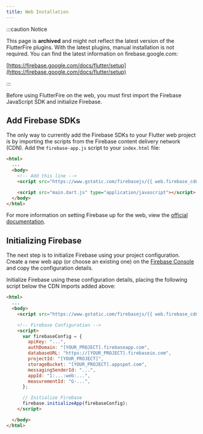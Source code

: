 ```yaml
---
title: Web Installation
---
```


:::caution Notice

This page is **archived** and might not reflect the latest version of the
FlutterFire plugins. With the latest plugins, manual installation is not
required. You can find the latest information on firebase.google.com:

[https://firebase.google.com/docs/flutter/setup](https://firebase.google.com/docs/flutter/setup)

:::

Before using FlutterFire on the web, you must first import the Firebase JavaScript SDK and initialize Firebase.

## Add Firebase SDKs

The only way to currently add the Firebase SDKs to your Flutter web project is by importing the scripts from the
Firebase content delivery network (CDN). Add the `firebase-app.js` script to your `index.html` file:

```html {5} title="web/index.html"
<html>
  ...
  <body>
    <!-- Add this line -->
    <script src="https://www.gstatic.com/firebasejs/{{ web.firebase_cdn }}/firebase-app.js"></script>

    <script src="main.dart.js" type="application/javascript"></script>
  </body>
</html>
```

For more information on setting Firebase up for the web, view the [official documentation](https://firebase.google.com/docs/web/setup#add-sdks-initialize).

## Initializing Firebase

The next step is to initialize Firebase using your project configuration. Create a new web app (or choose an existing one)
on the [Firebase Console](https://console.firebase.google.com/project/_/settings/general/web) and copy the configuration
details.

Initialize Firebase using these configuration details, placing the following script below the CDN imports added above:

```html {7-21} title="web/index.html"
<html>
  ...
  <body>
    <script src="https://www.gstatic.com/firebasejs/{{ web.firebase_cdn }}/firebase-app.js"></script>

    <!-- Firebase Configuration -->
    <script>
      var firebaseConfig = {
        apiKey: "...",
        authDomain: "[YOUR_PROJECT].firebaseapp.com",
        databaseURL: "https://[YOUR_PROJECT].firebaseio.com",
        projectId: "[YOUR_PROJECT]",
        storageBucket: "[YOUR_PROJECT].appspot.com",
        messagingSenderId: "...",
        appId: "1:...:web:...",
        measurementId: "G-...",
      };

      // Initialize Firebase
      firebase.initializeApp(firebaseConfig);
    </script>

  </body>
</html>
```
